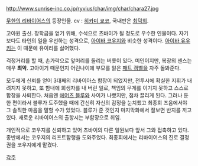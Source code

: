http://www.sunrise-inc.co.jp/ryvius/char/img/char/chara27.jpg

[[무한의 리바이어스]]의 등장인물.
cv : [[히카미 쿄코]], 국내판은 [[최덕희]].

고아원 출신. 장학금을 얻기 위해, 수석으로 츠바이가 될 정도로 우수한 인물이다. 자기보다도 타인의 일을 우선하는 성격으로, [[아이바 코우지]]와 비슷한 성격이다. [[아이바 유우키]]는 이 때문에 유이리를 싫어했다.

걱정거리를 할 때, 손가락으로 앞머리를 돌리는 버릇이 있다. 미인이지만, 복장의 센스는 매우 '''최악'''. 고아이기 때문인지 어린나이에 부모를 잃은 [[패트 캠벨]]을 자주 돌봐준다.

모두에게 신뢰를 얻어 3대째의 리바이아스 함장이 되었지만, 전투시에 확실한 지휘가 내려지지 못하고, 또 함내에 희생자를 내 버린 일로, 책임의 무게를 이기지 못하고 스스로 함장을 사퇴한다. 처음엔 [[에어즈 블루]]와 사이가 나빴지만, 점차 끌리게 된다. 그러나 둔한 편이라서 블루가 도주했을 때에 간신히 자신의 감정을 눈치챘고 최종회 즈음에서야 그 솔직한 마음을 말할 수가 있었다. 블루가 준 것인지 마지막화에서 잘보면 반지를 끼고있다. 새로운 리바이어스의 출항시는 부함장으로 취임.

개인적으로 코우지를 신뢰하고 있어 츠바이의 다른 일원보다 앞서 그와 접촉하고 있다. 종반에서는 코우지의 리프트함행을 도와주었다. 최종회에서는 리바이어스의 진로 결정권을 코우지에게 맡겼다.

[[각주]]
